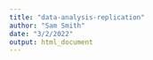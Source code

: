 ```yaml
---
title: "data-analysis-replication"
author: "Sam Smith"
date: "3/2/2022"
output: html_document
---
```


```r
```


```r
```

```r
```